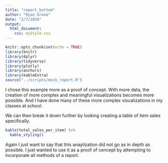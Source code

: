```yaml
---
title: "report_bottom"
author: "Ryan Graue"
date: "2/7/2020"
output: 
  html_document:
    css: myStyle.css
---
```


```r
knitr::opts_chunk$set(echo = TRUE)
library(knitr)
library(dplyr)
library(tidyverse)
library(plotly)
library(anchors)
library(kableExtra)
source("../scripts/mock_report.R")
```
I chose this example more as a proof of concept. With more data, the creation of more complex and meaningful visualizations becomes more possible. And I have done many of these more complex visualizations in my classes at school.

We can then break it down further by looking creating a table of item sales specifically.

```r
kable(total_sales_per_item) %>%
  kable_styling()
```

Again I just want to say that this anaylization did not go as in depth as possible. I just wanted to use it as a proof of cencept by attempting to incorporate all methods of a report.